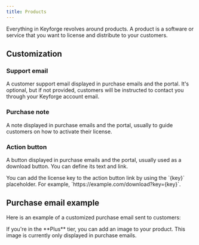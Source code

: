 ```yaml
---
title: Products
---
```


Everything in Keyforge revolves around products. A product is a software or service that you want to license and distribute to your customers.

## Customization

### Support email

A customer support email displayed in purchase emails and the portal. It's optional, but if not provided, customers will be instructed to contact you through your Keyforge account email.

### Purchase note

A note displayed in purchase emails and the portal, usually to guide customers on how to activate their license.

### Action button

A button displayed in purchase emails and the portal, usually used as a download button. You can define its text and link.

<Callout>
  You can add the license key to the action button link by using the `{key}`
  placeholder. For example, `https://example.com/download?key={key}`.
</Callout>

## Purchase email example

Here is an example of a customized purchase email sent to customers:

<ImageZoom
  src="https://static.keyforge.dev/docs-product-purchase-email.png"
  alt="Purchase email example"
  width={364}
  height={550}
  unoptimized
/>

<Callout title="Product image">
  If you're in the **Plus** tier, you can add an image to your product. This
  image is currently only displayed in purchase emails.
</Callout>
